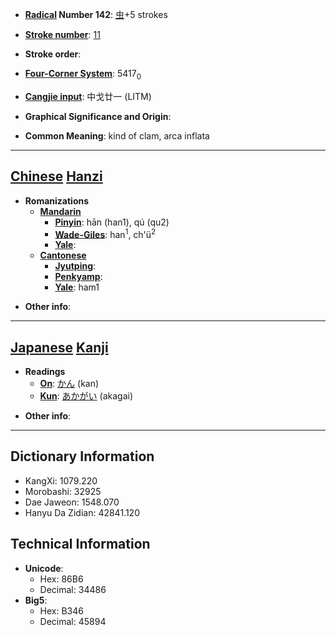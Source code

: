 * '''[[Wiktionary:Chinese radical index| Radical]] Number 142''': [[Wiktionary:Chinese radical index 虫|虫]]+5 strokes

* '''[[Wiktionary:Chinese total strokes index|Stroke number]]''': [[Wiktionary:Chinese total strokes index 11|11]]

* '''Stroke order''': 

* '''[[Wiktionary:Chinese four corner index|Four-Corner System]]''': 5417<sub>0</sub>

* '''[[Wiktionary:Chinese Cangjie index|Cangjie input]]''': 中戈廿一 (LITM)

* '''Graphical Significance and Origin''': 

* '''Common Meaning''': kind of clam, arca inflata

----

== [[Chinese]] [[Hanzi]] ==

* '''Romanizations'''
** '''[[Mandarin]]'''
*** '''[[Pinyin]]''': hān (han1), qú (qu2)
*** '''[[Wade-Giles]]''': han<sup>1</sup>, ch'ü<sup>2</sup>
*** '''[[Yale]]''': 
** '''[[Cantonese]]'''
*** '''[[Jyutping]]''':
*** '''[[Penkyamp]]''': 
*** '''[[Yale]]''': ham1

* '''Other info''': 

----

== [[Japanese]] [[Kanji]] ==

* '''Readings'''
** '''[[On]]''': [[かん]] (kan)
** '''[[Kun]]''': [[あかがい]] (akagai)

* '''Other info''':  

----

== Dictionary Information ==

* KangXi: 1079.220
* Morobashi: 32925
* Dae Jaweon: 1548.070
* Hanyu Da Zidian: 42841.120

== Technical Information ==

* '''Unicode''':
** Hex: 86B6
** Decimal: 34486
* '''Big5''':
** Hex: B346
** Decimal: 45894